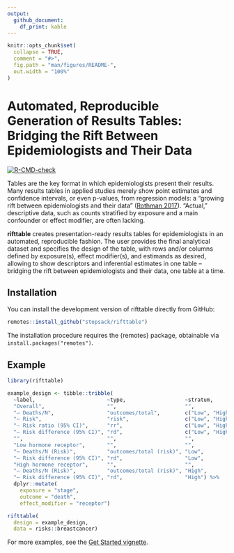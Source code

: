 ```yaml
---
output: 
  github_document:
    df_print: kable
---
```


<!-- README.md is generated from README.Rmd. Please edit that file -->

```r
knitr::opts_chunk$set(
  collapse = TRUE,
  comment = "#>",
  fig.path = "man/figures/README-",
  out.width = "100%"
)
```

# Automated, Reproducible Generation of Results Tables: Bridging the Rift Between Epidemiologists and Their Data

<!-- badges: start -->
[![R-CMD-check](https://github.com/stopsack/rifttable/actions/workflows/R-CMD-check.yaml/badge.svg)](https://github.com/stopsack/rifttable/actions/workflows/R-CMD-check.yaml)
<!-- badges: end -->

Tables are the key format in which epidemiologists present their results. Many results tables in applied studies merely show point estimates and confidence intervals, or even p-values, from regression models: a “growing rift between epidemiologists and their data” ([Rothman 2017](https://doi.org/10.1007/s10654-017-0314-3)). “Actual,” descriptive data, such as counts stratified by exposure and a main confounder or effect modifier, are often lacking. 

**rifttable** creates presentation-ready results tables for epidemiologists in an automated, reproducible fashion. The user provides the final analytical dataset and specifies the design of the table, with rows and/or columns defined by exposure(s), effect modifier(s), and estimands as desired, allowing to show descriptors and inferential estimates in one table -- bridging the rift between epidemiologists and their data, one table at a time.


## Installation

You can install the development version of rifttable directly from GitHub:

``` r
remotes::install_github("stopsack/rifttable")
```

The installation procedure requires the {remotes} package, obtainable via `install.packages("remotes")`.


## Example

```r
library(rifttable)

example_design <- tibble::tribble(
  ~label,                       ~type,                   ~stratum,         
  "Overall",                    "",                      "",               
  "– Deaths/N",                 "outcomes/total",        c("Low", "High"), 
  "– Risk",                     "risk",                  c("Low", "High"), 
  "– Risk ratio (95% CI)",      "rr",                    c("Low", "High"), 
  "– Risk difference (95% CI)", "rd",                    c("Low", "High"), 
  "",                           "",                      "",               
  "Low hormone receptor",       "",                      "",               
  "– Deaths/N (Risk)",          "outcomes/total (risk)", "Low",           
  "– Risk difference (95% CI)", "rd",                    "Low",           
  "High hormone receptor",      "",                      "",               
  "– Deaths/N (Risk)",          "outcomes/total (risk)", "High",
  "– Risk difference (95% CI)", "rd",                    "High") %>%
  dplyr::mutate(
    exposure = "stage",
    outcome = "death",
    effect_modifier = "receptor")

rifttable(
  design = example_design,
  data = risks::breastcancer)
```

For more examples, see the [Get Started vignette](https://stopsack.github.io/rifttable/articles/rifttable.html).

